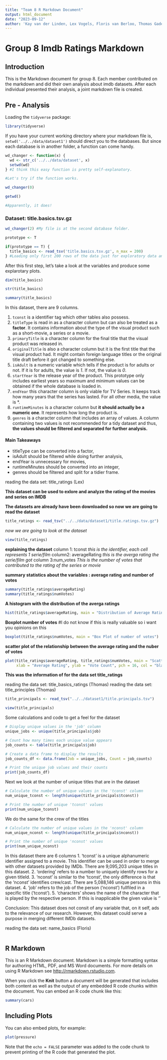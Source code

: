 ```yaml
---
title: "Team 8 R Markdown Document"
output: html_document
date: "2023-09-12"
author: 'Kay van der Linden, Lex Vogels, Floris van Berloo, Thomas Gadellaa, Mehmet Eren Erdoğan'
---
```


# Group 8 Imdb Ratings Markdown

## Introduction

This is the Markdown document for group 8. Each member contributed on the markdown and did their own analysis about imdb datasets. After each individual presented their analysis, a joint markdown file is created.

## Pre - Analysis

Loading the `tidyverse` package:

```r
library(tidyverse)
```

If you have your current working directory where your markdown file is, `setwd('../../data/dataset1')` should direct you to the databases. But since each database is in another folder, a function can come handy.

```r
wd_changer <- function(x) {
  wd <- str_c('../../data/dataset', x)
  setwd(wd)
} #I think this easy function is pretty self-explanatory.

#Let's try if the function works.

wd_changer(0)

getwd() 

#Apparently, it does!

``` 


### Dataset: title.basics.tsv.gz

```r

wd_changer(2) #My file is at the second database folder.

prototype <- T 

if(prototype == T) {
  title_basics <- read_tsv('title.basics.tsv.gz', n_max = 200)
} #Loading only first 200 rows of the data just for exploratory data analysis.

```

After this first step, let's take a look at the variables and produce some explarotary plots.

```r

dim(title_basics)

str(title_basics)

summary(title_basics)

```

In this dataset, there are 9 columns.

1. `tconst` is a identifier tag which other tables also possess. 
2. `titleType` is read in as a character column but can also be treated as a **factor**. It contains information about the type of the visual product such as a short-movie, a series or a movie.
3. `primaryTitle` is a character column for the final title that the visual product was released in.
4. `originalTitle` is also a character column but it is the first title that the visual product had. It might contain foreign language titles or the original title draft before it got changed to something else.
5. `isAdult` is a numeric variable which tells if the product is for adults or not. If it is for adults, the value is *1*. If not, the value is *0*.
6. `startYear` is the release year of the product. This prototype only includes earliest years so maximum and minimum values can be obtained if the whole database is loaded in.
7. `endYear` this character column is only viable for TV Series. It keeps track how many years that the series has lasted. For all other media, the value is *\N*.
8. `runtimeMinutes` is a character column but **it should actually be a numeric one**. It represents how long the product is.
9. `genres` is a character column that includes an array of values. A column containing two values is not recommended for a tidy dataset and thus, **the values should be filtered and separated for further analysis.**

#### Main Takeaways

* titleType can be converted into a factor,
* isAdult should be filtered while doing further analysis,
* endYear is unnecessary for movies,
* runtimeMinutes should be converted into an integer,
* genres should be filtered and split for a tidier frame.

reading the data set: title_ratings (Lex)

**This dataset can be used to exlore and analyze the rating of the movies and series on IMDB**

**The datasets are already have been downloaded so now we are going to read the dataset**

```r
title_ratings <- read_tsv("../../data/dataset1/title.ratings.tsv.gz")
```
*now we are going to look at the dataset*
```r
view(title_ratings)
```

**explaining the dataset** 
column 1: tconst
*this is the identifier, each cell represents 1 serie/film*
column2: averageRating
*this is the averga rating the serie/film got*
column 3:num_votes
*This is the number of votes that contributed to the rating of the series or movie*

**summary statistics about the variables : average rating and number of votes**
```r
summary(title_ratings$averageRating)
summary(title_ratings$numVotes)

```

**A histogram with the distribution of the averga ratings**
```r
hist(title_ratings$averageRating, main = "Distribution of Average Ratings", xlab = "Average Rating")
```

**Boxplot number of votes** #I do not know if this is really valuable so i want you opinions on this
```r
boxplot(title_ratings$numVotes, main = "Box Plot of number of votes")
```


**scatter plot of the relationship between the average rating and the nuber of votes**
```r
plot(title_ratings$averageRating, title_ratings$numVotes, main = "Scatter Plot: Average Rating vs. Vote Count", 
     xlab = "Average Rating", ylab = "Vote Count", pch = 16, col = "black")
```

**This was the information of for the data set title_ratings**

reading the data set: title_basics_ratings (Thomas)
reading the data set: title_principles (Thomas)


```r
title_principals <- read_tsv("../../dataset1/title.principals.tsv")
```

```r
view(title_principals)
```

Some calculations and code to get a feel for the dataset
```r
# Display unique values in the 'job' column
unique_jobs <- unique(title_principals$job)

# Count how many times each unique value appears
job_counts <- table(title_principals$job)

# Create a data frame to display the results
job_counts_df <- data.frame(Job = unique_jobs, Count = job_counts)

# Print the unique job values and their counts
print(job_counts_df)

```

Next we look at the number of unique titles that are in the dataset

```r
# Calculate the number of unique values in the 'tconst' column
num_unique_tconst <- length(unique(title_principals$tconst))

# Print the number of unique 'tconst' values
print(num_unique_tconst)
```

We do the same for the crew of the titles
```r
# Calculate the number of unique values in the 'nconst' column
num_unique_nconst <- length(unique(title_principals$nconst))

# Print the number of unique 'nconst' values
print(num_unique_nconst)
```

In this dataset there are 6 columns
1. 'tconst' is a unique alphanumeric identifier assigned to a movie. This identifier can be used in order to merge with other datasets provided by IMDb. There are 9,095,203 unique titles in this dataset.
2. 'ordering' refers to a number to uniquely identify rows for a given titleId. 
3. 'nconst' is similar to the 'tconst', the only difference is that the 'nconst' identifies crew/cast. There are 5,088,146 unique persons in this dataset.
4. 'job' refers to the job of the person ('nconst') fullfiled in a specific title ('tconst').
5. 'characters' shows the name of the character that is played by the respective person. If this is inapplicable the given value is '\N'

Conclusion:
This dataset does not consit of any variable that, on it self, ads to the relevance of our research. However, this dataset could serve a purpose in merging different IMDb datasets. 

reading the data set: name_basics (Floris)

```r

```

## R Markdown

This is an R Markdown document. Markdown is a simple formatting syntax for authoring HTML, PDF, and MS Word documents. For more details on using R Markdown see <http://rmarkdown.rstudio.com>.

When you click the **Knit** button a document will be generated that includes both content as well as the output of any embedded R code chunks within the document. You can embed an R code chunk like this:

```r
summary(cars)
```

## Including Plots

You can also embed plots, for example:

```r
plot(pressure)
```

Note that the `echo = FALSE` parameter was added to the code chunk to prevent printing of the R code that generated the plot.
